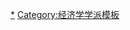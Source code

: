 {{Navbox
|name = 奧地利學派經濟學者
|title = [[奧地利學派]]经济學者
|bodyclass = hlist

|group1=影响
|list1=
* [[弗雷德里克·巴斯夏]]
* [[讓-巴蒂斯特·賽伊]]
* [[薩拉曼卡學派]]

|group2=创始人
|list2=
* [[歐根·博姆-巴維克]]
* [[弗里德里希·哈耶克]]
* [[卡爾·門格爾]]
* [[路德維希·馮·米塞斯]]
* [[弗里德里希·馮·維塞爾]] 

|group3=其他贡献者
|list3=
* [[瓦特·布拉克]]
* {{tsl|en|Peter Boettke|彼得·柏特克}}
* [[湯瑪斯·迪洛倫佐]]
* [[法蘭克·菲特]]
* {{tsl|en|Roger Garrison|罗杰·加里森}}
* {{tsl|en|Gottfried Haberler|戈特弗里德·哈布勒尔}}
* [[亨利·赫茲利特]]
* {{tsl|en|Robert Higgs|罗伯特·希格斯}}
* [[漢斯-赫爾曼·霍普]]
* {{tsl|en|Steven Horwitz|史蒂文·霍维茨}}
* [[韦尔塔·德索托]]
* [[伊斯雷尔·柯兹纳]]
* [[路德維希·拉赫曼]]
* [[弗里茨·马赫卢普]]
* [[罗伯特·墨菲]]
* {{tsl|en|Lawrence Reed||Larry Reed}}
* [[穆瑞·羅斯巴德]]
* {{tsl|en|Joseph Salerno|约瑟夫·萨莱诺}}
* {{tsl|en|Gerhard Tintner|}}

|group4 = 參見
|list4 = {{link-en|奧地利學派經濟學者列表|List of Austrian School economists}}
}}<noinclude>

[[Category:奧地利學派經濟學者|*]]
[[Category:经济学学派模板]]
</noinclude>